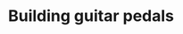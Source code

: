 ---
title: "Building guitar pedals"
publishedAt: "2025-03-12"
summary: "Puchasing individual components of an automatic watch and assembling a custom build"
images:
- "/images/projects/pedal/pedal1.jpg"
- "/images/projects/pedal/pedal2.jpg"
- "/images/projects/pedal/pedal3.jpg"
team:
- name: "Mark Deaconu"
  role: "Software Engineer"
  avatar: "/images/avatar.jpg"
  linkedIn: "https://www.linkedin.com/in/mark-deaconu-621b44220/"
link: "https://cordax.io/"
---